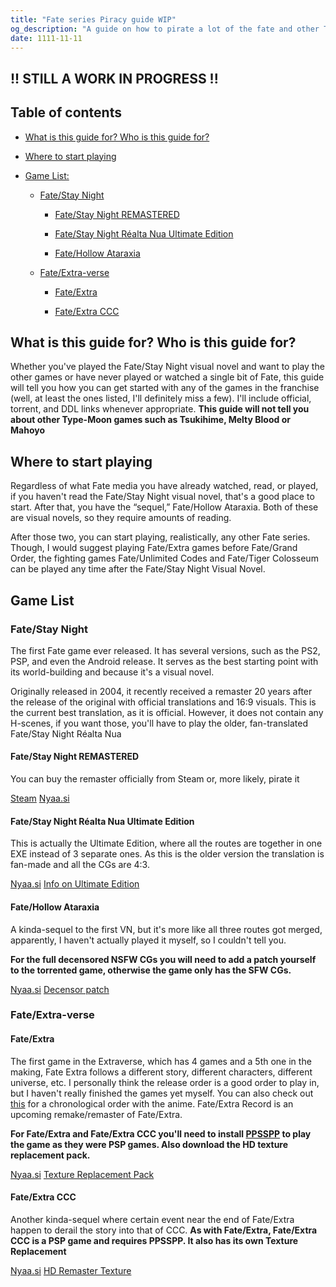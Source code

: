```yaml
---
title: "Fate series Piracy guide WIP"
og_description: "A guide on how to pirate a lot of the fate and other Type-Moon games"
date: 1111-11-11
---
```


## **!! STILL A WORK IN PROGRESS !!**

## Table of contents

- [What is this guide for? Who is this guide for?](#what-is-this-guide-for-who-is-this-guide-for)

- [Where to start playing](#where-to-start-playing)

- [Game List:](#game-list)

  - [Fate/Stay Night](#fatestay-night)

    - [Fate/Stay Night REMASTERED](#fatestay-night-remastered)

    - [Fate/Stay Night Réalta Nua Ultimate Edition](#fatestay-night-réalta-nua-ultimate-edition)

    - [Fate/Hollow Ataraxia](#fatehollow-ataraxia)

  - [Fate/Extra-verse](#fateextra-verse)

    - [Fate/Extra](#fateextra)

    - [Fate/Extra CCC](#fateextra-ccc)

## What is this guide for? Who is this guide for?

Whether you've played the Fate/Stay Night visual novel and want to play the other games or have never played or watched a single bit of Fate, this guide will tell you how you can get started with any of the games in the franchise (well, at least the ones listed, I'll definitely miss a few). I'll include official, torrent, and DDL links whenever appropriate.
**This guide will not tell you about other Type-Moon games such as Tsukihime, Melty Blood or Mahoyo**

## Where to start playing

Regardless of what Fate media you have already watched, read, or played, if you haven't read the Fate/Stay Night visual novel, that's a good place to start. After that, you have the “sequel,” Fate/Hollow Ataraxia. Both of these are visual novels, so they require amounts of reading.

After those two, you can start playing, realistically, any other Fate series. Though, I would suggest playing Fate/Extra games before Fate/Grand Order, the fighting games Fate/Unlimited Codes and Fate/Tiger Colosseum can be played any time after the Fate/Stay Night Visual Novel.

## Game List

### Fate/Stay Night

The first Fate game ever released. It has several versions, such as the PS2, PSP, and even the Android release. It serves as the best starting point with its world-building and because it's a visual novel.

Originally released in 2004, it recently received a remaster 20 years after the release of the original with official translations and 16:9 visuals. This is the current best translation, as it is official. However, it does not contain any H-scenes, if you want those, you'll have to play the older, fan-translated Fate/Stay Night Réalta Nua

#### Fate/Stay Night REMASTERED

You can buy the remaster officially from Steam or, more likely, pirate it

[Steam](https://store.steampowered.com/app/2396980/Fatestay_night_REMASTERED/) [Nyaa.si](https://nyaa.si/view/1856596)

#### Fate/Stay Night Réalta Nua Ultimate Edition

This is actually the Ultimate Edition, where all the routes are together in one EXE instead of 3 separate ones. As this is the older version the translation is fan-made and all the CGs are 4:3.

[Nyaa.si](https://nyaa.si/view/1691072) [Info on Ultimate Edition](https://forums.nrvnqsr.com/showthread.php/9101-Fate-Stay-Night-Realta-Nua-Ultimate-Edition-2022/)

#### Fate/Hollow Ataraxia

A kinda-sequel to the first VN, but it's more like all three routes got merged, apparently, I haven't actually played it myself, so I couldn't tell you.

**For the full decensored NSFW CGs you will need to add a patch yourself to the torrented game, otherwise the game only has the SFW CGs.**

[Nyaa.si](https://nyaa.si/view/1851689) [Decensor patch](http://www.thornyrosestudios.com/fhamod.html)

### Fate/Extra-verse

#### Fate/Extra

The first game in the Extraverse, which has 4 games and a 5th one in the making, Fate Extra follows a different story, different characters, different universe, etc. I personally think the release order is a good order to play in, but I haven't really finished the games yet myself. You can also check out [this](https://www.reddit.com/r/fatestaynight/comments/gusnd6/comment/fsoxnc5/?utm_source=share&utm_medium=web2x&context=3) for a chronological order with the anime. Fate/Extra Record is an upcoming remake/remaster of Fate/Extra.

**For Fate/Extra and Fate/Extra CCC you'll need to install [PPSSPP](https://www.ppsspp.org/) to play the game as they were PSP games. Also download the HD texture replacement pack.**

[Nyaa.si](https://nyaa.si/view/1753542) [Texture Replacement Pack](https://forums.ppsspp.org/showthread.php?tid=30052)

#### Fate/Extra CCC

Another kinda-sequel where certain event near the end of Fate/Extra happen to derail the story into that of CCC.
**As with Fate/Extra, Fate/Extra CCC is a PSP game and requires PPSSPP. It also has its own Texture Replacement**

[Nyaa.si](https://nyaa.si/view/1753542) [HD Remaster Texture](https://forums.ppsspp.org/showthread.php?tid=29826)
